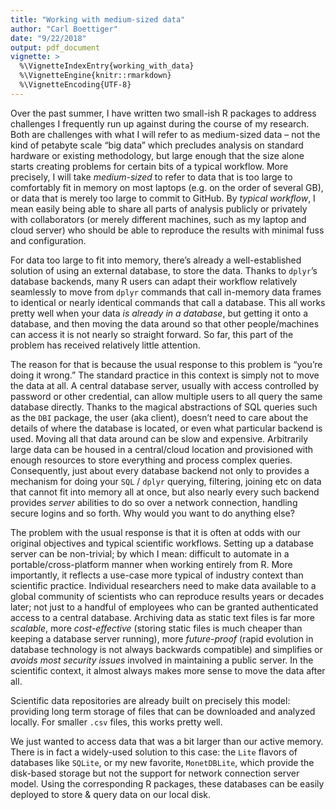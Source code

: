 ```yaml
---
title: "Working with medium-sized data"
author: "Carl Boettiger"
date: "9/22/2018"
output: pdf_document
vignette: >
  %\VignetteIndexEntry{working_with_data}
  %\VignetteEngine{knitr::rmarkdown}
  %\VignetteEncoding{UTF-8}
---
```


Over the past summer, I have written two small-ish R packages to address challenges I frequently run up against during the course of my research.  Both are challenges with what I will refer to as medium-sized data -- not the kind of petabyte scale "big data" which precludes analysis on standard hardware or existing methodology, but large enough that the size alone starts creating problems for certain bits of a typical workflow.  More precisely, I will take *medium-sized* to refer to data that is too large to comfortably fit in memory on most laptops (e.g. on the order of several GB), or data that is merely too large to commit to GitHub.  By *typical workflow*, I mean easily being able to share all parts of analysis publicly or privately with collaborators (or merely different machines, such as my laptop and cloud server) who should be able to reproduce the results with minimal fuss and configuration.

For data too large to fit into memory, there's already a well-established solution of using an external database, to store the data.  Thanks to `dplyr`'s database backends, many R users can adapt their workflow relatively seamlessly to move from `dplyr` commands that call in-memory data frames to identical or nearly identical commands that call a database. This all works pretty well when your data *is already in a database*, but getting it onto a database, and then moving the data around so that other people/machines can access it is not nearly so straight forward. So far, this part of the problem has received relatively little attention.

The reason for that is because the usual response to this problem is "you're doing it wrong."  The standard practice in this context is simply not to move the data at all.  A central database server, usually with access controlled by password or other credential, can allow multiple users to all query the same database directly.  Thanks to the magical abstractions of SQL queries such as the `DBI` package, the user (aka client), doesn't need to care about the details of where the database is located, or even what particular backend is used. Moving all that data around can be slow and expensive. Arbitrarily large data can be housed in a central/cloud location and provisioned with enough resources to store everything and process complex queries. Consequently, just about every database backend not only to provides a mechanism for doing your `SQL` / `dplyr` querying, filtering, joining etc on data that cannot fit into memory all at once, but also nearly every such backend provides *server* abilities to do so over a network connection, handling secure logins and so forth.  Why would you want to do anything else?

The problem with the usual response is that it is often at odds with our original objectives and typical scientific workflows.  Setting up a database server can be non-trivial; by which I mean: difficult to automate in a portable/cross-platform manner when working entirely from R.  More importantly, it reflects a use-case more typical of industry context than scientific practice.  Individual researchers need to make data available to a global community of scientists who can reproduce results years or decades later; not just to a handful of employees who can be granted authenticated access to a central database.  Archiving data as static text files is far more *scalable*, more *cost-effective* (storing static files is much cheaper than keeping a database server running), more *future-proof* (rapid evolution in database technology is not always backwards compatible) and simplifies or *avoids most security issues* involved in maintaining a public server. In the scientific context, it almost always makes more sense to move the data after all.  

Scientific data repositories are already built on precisely this model: providing long term storage of files that can be downloaded and analyzed locally. For smaller `.csv` files, this works pretty well.



We just wanted to access data that was a bit larger than our active memory.  There is in fact a widely-used solution to this case: the `Lite` flavors of databases like `SQLite`, or my new favorite, `MonetDBLite`, which provide the disk-based storage but not the support for network connection server model.  Using the corresponding R packages, these databases can be easily deployed to store & query data on our local disk.  



